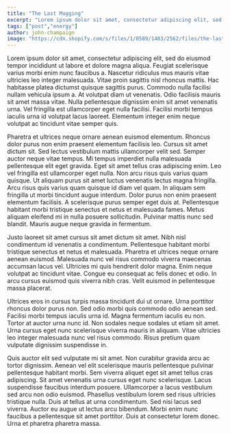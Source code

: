 ```yaml
---
title: "The Last Mugging"
excerpt: "Lorem ipsum dolor sit amet, consectetur adipiscing elit, sed do eiusmod tempor incididunt ut labore et dolore magna aliqua."
tags: ["post","energy"]
author: john-champaign
image: "https://cdn.shopify.com/s/files/1/0589/1483/2562/files/the-last-mugging.png?v=1698260762"
---
```

Lorem ipsum dolor sit amet, consectetur adipiscing elit, sed do eiusmod tempor incididunt ut labore et dolore magna aliqua. Feugiat scelerisque varius morbi enim nunc faucibus a. Nascetur ridiculus mus mauris vitae ultricies leo integer malesuada. Vitae proin sagittis nisl rhoncus mattis. Hac habitasse platea dictumst quisque sagittis purus. Commodo nulla facilisi nullam vehicula ipsum a. At volutpat diam ut venenatis. Odio facilisis mauris sit amet massa vitae. Nulla pellentesque dignissim enim sit amet venenatis urna. Vel fringilla est ullamcorper eget nulla facilisi. Facilisi morbi tempus iaculis urna id volutpat lacus laoreet. Elementum integer enim neque volutpat ac tincidunt vitae semper quis.

Pharetra et ultrices neque ornare aenean euismod elementum. Rhoncus dolor purus non enim praesent elementum facilisis leo. Cursus sit amet dictum sit. Sed lectus vestibulum mattis ullamcorper velit sed. Semper auctor neque vitae tempus. Mi tempus imperdiet nulla malesuada pellentesque elit eget gravida. Eget sit amet tellus cras adipiscing enim. Leo vel fringilla est ullamcorper eget nulla. Non arcu risus quis varius quam quisque. Ut aliquam purus sit amet luctus venenatis lectus magna fringilla. Arcu risus quis varius quam quisque id diam vel quam. In aliquam sem fringilla ut morbi tincidunt augue interdum. Dolor purus non enim praesent elementum facilisis. A scelerisque purus semper eget duis at. Pellentesque habitant morbi tristique senectus et netus et malesuada fames. Metus aliquam eleifend mi in nulla posuere sollicitudin. Pulvinar mattis nunc sed blandit. Mauris augue neque gravida in fermentum.

Justo laoreet sit amet cursus sit amet dictum sit amet. Nibh nisl condimentum id venenatis a condimentum. Pellentesque habitant morbi tristique senectus et netus et malesuada. Pharetra et ultrices neque ornare aenean euismod. Malesuada nunc vel risus commodo viverra maecenas accumsan lacus vel. Ultricies mi quis hendrerit dolor magna. Enim neque volutpat ac tincidunt vitae. Congue eu consequat ac felis donec et odio. In arcu cursus euismod quis viverra nibh cras. Velit euismod in pellentesque massa placerat.

Ultrices eros in cursus turpis massa tincidunt dui ut ornare. Urna porttitor rhoncus dolor purus non. Sed odio morbi quis commodo odio aenean sed. Facilisi morbi tempus iaculis urna id. Magna fermentum iaculis eu non. Tortor at auctor urna nunc id. Non sodales neque sodales ut etiam sit amet. Urna cursus eget nunc scelerisque viverra mauris in aliquam. Vitae ultricies leo integer malesuada nunc vel risus commodo. Risus pretium quam vulputate dignissim suspendisse in.

Quis auctor elit sed vulputate mi sit amet. Non curabitur gravida arcu ac tortor dignissim. Aenean vel elit scelerisque mauris pellentesque pulvinar pellentesque habitant morbi. Sem viverra aliquet eget sit amet tellus cras adipiscing. Sit amet venenatis urna cursus eget nunc scelerisque. Lacus suspendisse faucibus interdum posuere. Ullamcorper a lacus vestibulum sed arcu non odio euismod. Phasellus vestibulum lorem sed risus ultricies tristique nulla. Duis at tellus at urna condimentum. Sed nisi lacus sed viverra. Auctor eu augue ut lectus arcu bibendum. Morbi enim nunc faucibus a pellentesque sit amet porttitor. Duis at consectetur lorem donec. Urna et pharetra pharetra massa.
